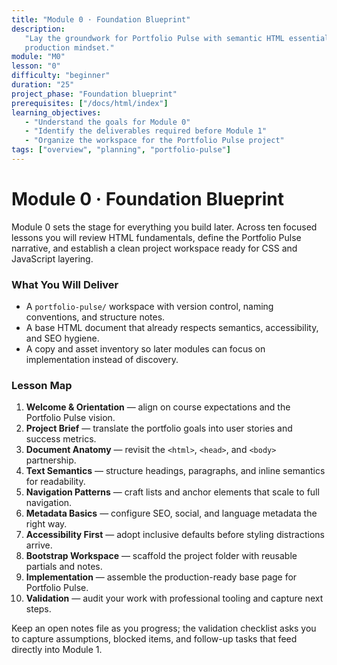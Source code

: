 ```yaml
---
title: "Module 0 · Foundation Blueprint"
description:
   "Lay the groundwork for Portfolio Pulse with semantic HTML essentials and a
   production mindset."
module: "M0"
lesson: "0"
difficulty: "beginner"
duration: "25"
project_phase: "Foundation blueprint"
prerequisites: ["/docs/html/index"]
learning_objectives:
   - "Understand the goals for Module 0"
   - "Identify the deliverables required before Module 1"
   - "Organize the workspace for the Portfolio Pulse project"
tags: ["overview", "planning", "portfolio-pulse"]
---
```


# Module 0 · Foundation Blueprint

Module 0 sets the stage for everything you build later. Across ten focused
lessons you will review HTML fundamentals, define the Portfolio Pulse narrative,
and establish a clean project workspace ready for CSS and JavaScript layering.

### What You Will Deliver

-  A `portfolio-pulse/` workspace with version control, naming conventions, and
   structure notes.
-  A base HTML document that already respects semantics, accessibility, and SEO
   hygiene.
-  A copy and asset inventory so later modules can focus on implementation
   instead of discovery.

### Lesson Map

1. **Welcome & Orientation** — align on course expectations and the Portfolio
   Pulse vision.
2. **Project Brief** — translate the portfolio goals into user stories and
   success metrics.
3. **Document Anatomy** — revisit the `<html>`, `<head>`, and `<body>`
   partnership.
4. **Text Semantics** — structure headings, paragraphs, and inline semantics for
   readability.
5. **Navigation Patterns** — craft lists and anchor elements that scale to full
   navigation.
6. **Metadata Basics** — configure SEO, social, and language metadata the right
   way.
7. **Accessibility First** — adopt inclusive defaults before styling
   distractions arrive.
8. **Bootstrap Workspace** — scaffold the project folder with reusable partials
   and notes.
9. **Implementation** — assemble the production-ready base page for Portfolio
   Pulse.
10.   **Validation** — audit your work with professional tooling and capture
      next steps.

Keep an open notes file as you progress; the validation checklist asks you to
capture assumptions, blocked items, and follow-up tasks that feed directly into
Module 1.
